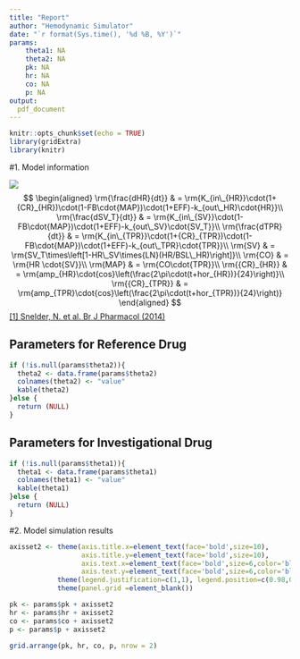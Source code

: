 ```yaml
---
title: "Report"
author: "Hemodynamic Simulator"
date: "`r format(Sys.time(), '%d %B, %Y')`"
params: 
    theta1: NA
    theta2: NA
    pk: NA
    hr: NA
    co: NA
    p: NA
output: 
  pdf_document
---
```


```r
knitr::opts_chunk$set(echo = TRUE)
library(gridExtra)
library(knitr)
```
#1. Model information

![](/srv/shiny-server/www/Snelder2014.png)
$$
\begin{aligned}
\rm{\frac{dHR}{dt}} & =  \rm{K_{in\_{HR}}\cdot(1+{CR}_{HR})\cdot(1-FB\cdot{MAP})\cdot(1+EFF)-k_{out\_HR}\cdot{HR}}\\
\rm{\frac{dSV_T}{dt}} & =  \rm{K_{in\_{SV}}\cdot(1-FB\cdot{MAP})\cdot(1+EFF)-k_{out\_SV}\cdot{SV_T}}\\
\rm{\frac{dTPR}{dt}}  & =  \rm{K_{in\_{TPR}}\cdot(1+{CR}_{TPR})\cdot(1-FB\cdot{MAP})\cdot(1+EFF)-k_{out\_TPR}\cdot{TPR}}\\
\rm{SV} & = \rm{SV_T\times\left[1-HR\_SV\times{LN}(HR/BSL\_HR)\right]}\\
\rm{CO} & = \rm{HR \cdot{SV}}\\
\rm{MAP} & = \rm{CO\cdot{TPR}}\\
\rm{{CR}_{HR}} & = \rm{amp_{HR}\cdot{cos}\left(\frac{2\pi\cdot(t+hor_{HR})}{24}\right)}\\
\rm{{CR}_{TPR}} & = \rm{amp_{TPR}\cdot{cos}\left(\frac{2\pi\cdot(t+hor_{TPR})}{24}\right)}
\end{aligned}
$$
[[1] Snelder, N. et al. Br J Pharmacol (2014)](https://www.ncbi.nlm.nih.gov/pmc/articles/PMC4253457/)    

## Parameters for Reference Drug
```r
if (!is.null(params$theta2)){
  theta2 <- data.frame(params$theta2)
  colnames(theta2) <- "value"
  kable(theta2)
}else {
  return (NULL)
}
```
  
## Parameters for Investigational Drug
```r
if (!is.null(params$theta1)){
  theta1 <- data.frame(params$theta1)
  colnames(theta1) <- "value"
  kable(theta1)
}else {
  return (NULL)
}
```
  
#2. Model simulation results

```r
axisset2 <- theme(axis.title.x=element_text(face='bold',size=10),
                  axis.title.y=element_text(face='bold',size=10),
                  axis.text.x=element_text(face='bold',size=6,color='black'),
                  axis.text.y=element_text(face='bold',size=6,color='black'))+
            theme(legend.justification=c(1,1), legend.position=c(0.98,0.98), legend.title=element_blank())+
            theme(panel.grid =element_blank())

pk <- params$pk + axisset2
hr <- params$hr + axisset2
co <- params$co + axisset2
p <- params$p + axisset2

grid.arrange(pk, hr, co, p, nrow = 2)

```